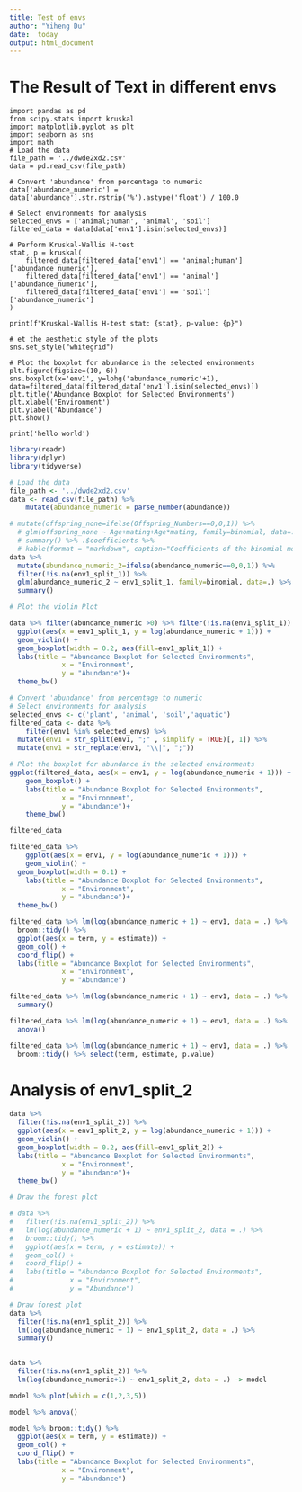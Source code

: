 ```yaml
---
title: Test of envs
author: "Yiheng Du"
date:  today
output: html_document
---
```


# The Result of Text in different envs


```{}
import pandas as pd
from scipy.stats import kruskal
import matplotlib.pyplot as plt
import seaborn as sns
import math
# Load the data
file_path = '../dwde2xd2.csv'
data = pd.read_csv(file_path)

# Convert 'abundance' from percentage to numeric
data['abundance_numeric'] = data['abundance'].str.rstrip('%').astype('float') / 100.0

# Select environments for analysis
selected_envs = ['animal;human', 'animal', 'soil']
filtered_data = data[data['env1'].isin(selected_envs)]

# Perform Kruskal-Wallis H-test
stat, p = kruskal(
    filtered_data[filtered_data['env1'] == 'animal;human']['abundance_numeric'],
    filtered_data[filtered_data['env1'] == 'animal']['abundance_numeric'],
    filtered_data[filtered_data['env1'] == 'soil']['abundance_numeric']
)

print(f"Kruskal-Wallis H-test stat: {stat}, p-value: {p}")

# et the aesthetic style of the plots
sns.set_style("whitegrid")

# Plot the boxplot for abundance in the selected environments
plt.figure(figsize=(10, 6))
sns.boxplot(x='env1', y=lohg('abundance_numeric'+1), data=filtered_data[filtered_data['env1'].isin(selected_envs)])
plt.title('Abundance Boxplot for Selected Environments')
plt.xlabel('Environment')
plt.ylabel('Abundance')
plt.show()
```



```
print('hello world')
```




```r
library(readr)
library(dplyr)
library(tidyverse)

# Load the data
file_path <- '../dwde2xd2.csv'
data <- read_csv(file_path) %>%
    mutate(abundance_numeric = parse_number(abundance))
```


```r
# mutate(offspring_none=ifelse(Offspring_Numbers==0,0,1)) %>%
  # glm(offspring_none ~ Age+mating+Age*mating, family=binomial, data=.) %>% 
  # summary() %>% .$coefficients %>%
  # kable(format = "markdown", caption="Coefficients of the binomial model (Age+mating+Age*mating)")
data %>% 
  mutate(abundance_numeric_2=ifelse(abundance_numeric==0,0,1)) %>%
  filter(!is.na(env1_split_1)) %>%
  glm(abundance_numeric_2 ~ env1_split_1, family=binomial, data=.) %>% 
  summary()

# Plot the violin Plot

data %>% filter(abundance_numeric >0) %>% filter(!is.na(env1_split_1)) %>% 
  ggplot(aes(x = env1_split_1, y = log(abundance_numeric + 1))) +
  geom_violin() +
  geom_boxplot(width = 0.2, aes(fill=env1_split_1)) +
  labs(title = "Abundance Boxplot for Selected Environments",
             x = "Environment",
             y = "Abundance")+
  theme_bw()


```



```r
# Convert 'abundance' from percentage to numeric
# Select environments for analysis
selected_envs <- c('plant', 'animal', 'soil','aquatic')
filtered_data <- data %>%
    filter(env1 %in% selected_envs) %>% 
  mutate(env1 = str_split(env1, ";" , simplify = TRUE)[, 1]) %>% 
  mutate(env1 = str_replace(env1, "\\|", ";"))

# Plot the boxplot for abundance in the selected environments
ggplot(filtered_data, aes(x = env1, y = log(abundance_numeric + 1))) +
    geom_boxplot() +
    labs(title = "Abundance Boxplot for Selected Environments",
             x = "Environment",
             y = "Abundance")+
    theme_bw()

```

```r
filtered_data
```


```r
filtered_data %>%
    ggplot(aes(x = env1, y = log(abundance_numeric + 1))) +
    geom_violin() +
  geom_boxplot(width = 0.1) +
    labs(title = "Abundance Boxplot for Selected Environments",
             x = "Environment",
             y = "Abundance")+
  theme_bw()

filtered_data %>% lm(log(abundance_numeric + 1) ~ env1, data = .) %>% 
  broom::tidy() %>% 
  ggplot(aes(x = term, y = estimate)) +
  geom_col() +
  coord_flip() +
  labs(title = "Abundance Boxplot for Selected Environments",
             x = "Environment",
             y = "Abundance")

```

```r
filtered_data %>% lm(log(abundance_numeric + 1) ~ env1, data = .) %>%
  summary()

filtered_data %>% lm(log(abundance_numeric + 1) ~ env1, data = .) %>%
  anova()

filtered_data %>% lm(log(abundance_numeric + 1) ~ env1, data = .) %>%
  broom::tidy() %>% select(term, estimate, p.value)

```


# Analysis of env1_split_2

```r
data %>% 
  filter(!is.na(env1_split_2)) %>%
  ggplot(aes(x = env1_split_2, y = log(abundance_numeric + 1))) +
  geom_violin() +
  geom_boxplot(width = 0.2, aes(fill=env1_split_2)) +
  labs(title = "Abundance Boxplot for Selected Environments",
             x = "Environment",
             y = "Abundance")+
  theme_bw()
```

```r
# Draw the forest plot

# data %>% 
#   filter(!is.na(env1_split_2)) %>%
#   lm(log(abundance_numeric + 1) ~ env1_split_2, data = .) %>%
#   broom::tidy() %>%
#   ggplot(aes(x = term, y = estimate)) +
#   geom_col() +
#   coord_flip() +
#   labs(title = "Abundance Boxplot for Selected Environments",
#              x = "Environment",
#              y = "Abundance")

# Draw forest plot
data %>% 
  filter(!is.na(env1_split_2)) %>%
  lm(log(abundance_numeric + 1) ~ env1_split_2, data = .) %>%
  summary()
  
```


```r
data %>% 
  filter(!is.na(env1_split_2)) %>%
  lm(log(abundance_numeric+1) ~ env1_split_2, data = .) -> model
```

```r
model %>% plot(which = c(1,2,3,5))

```

```r
model %>% anova()
```

```r
model %>% broom::tidy() %>% 
  ggplot(aes(x = term, y = estimate)) +
  geom_col() +
  coord_flip() +
  labs(title = "Abundance Boxplot for Selected Environments",
             x = "Environment",
             y = "Abundance")
```







